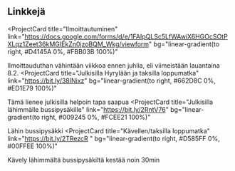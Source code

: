 ## Linkkejä
<ProjectCard
  title="Ilmoittautuminen"
  link="https://docs.google.com/forms/d/e/1FAIpQLSc5LfWAwiX6HGOcSOtPXLqz1Zeet36kMGIEkZn0jzoBQM_Wkg/viewform"
  bg="linear-gradient(to right, #D4145A 0%, #FBB03B 100%)"
>
  Ilmoittauduthan vähintään viikkoa ennen juhlia, eli viimeistään lauantaina 8.2.
</ProjectCard>
<ProjectCard
  title="Julkisilla Hyrylään ja taksilla loppumatka"
  link="https://bit.ly/38INixz"
  bg="linear-gradient(to right, #662D8C 0%, #ED1E79 100%)"
>
  Tämä lienee julkisilla helpoin tapa saapua
</ProjectCard>
<ProjectCard
  title="Julkisilla lähimmälle bussipysäkille"
  link="https://bit.ly/2RntV76"
  bg="linear-gradient(to right, #009245 0%, #FCEE21 100%)"
>
  Lähin bussipysäkki
</ProjectCard>
<ProjectCard
  title="Kävellen/taksilla loppumatka"
  link="https://bit.ly/2TRezcR "
  bg="linear-gradient(to right, #D585FF 0%, #00FFEE 100%)"
>
  Kävely lähimmältä bussipysäkiltä kestää noin 30min
</ProjectCard>